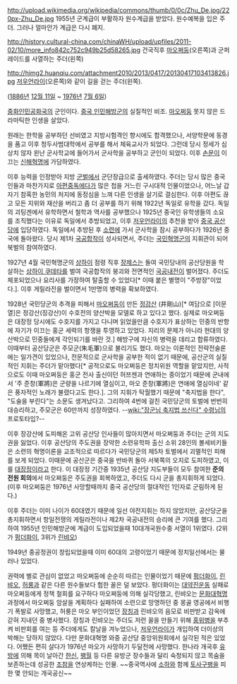http://upload.wikimedia.org/wikipedia/commons/thumb/0/0c/Zhu_De.jpg/220px-Zhu_De.jpg
1955년 군계급이 부활하자 원수계급을 받았다. 원수예복을 입은 주더. 그러나 얼마안가 계급은 다시 폐지.

http://history.cultural-china.com/chinaWH/upload/upfiles/2011-02/10/more_info842c752c949b25d58265.jpg
건국직후 [[마오쩌둥]](오른쪽)과 군퍼레이드를 사열하는 주더(왼쪽)

http://himg2.huanqiu.com/attachment2010/2013/0417/20130417103413826.jpg
[[저우언라이]](오른쪽)와 같이 길을 걷는 주더(왼쪽).

{{{+1 朱德(주덕) / Zhū Dé}}} ([[1886년]] [[12월 11일]] ~ [[1976년]] [[7월 6일]])

[[중화인민공화국]]의 군인이다. [[중국 인민해방군]]의 실질적인 비조. [[마오쩌둥]] 못지 않은 드라마틱한 인생을 살았다.

원래는 한학을 공부하던 선비였고 지방시험격인 향시에도 합격했으나, 서양학문에 동경을 품고 이후 청두사범대학에서 공부를 해서 체육교사가 되었다. 그런데 당시 정세가 심상치 않자 윈난 군사학교에 들어가서 군사학을 공부하고 군인이 되었다. 이후 [[손문]]이 이끄는 [[신해혁명]]에 가담하였다.

이후 능력을 인정받아 지방 [[군벌]]에서 군단장급으로 출세하였다. 주더는 당시 많은 중국인들과 마찬가지로 [[아편]]중독에다가 많은 첩을 거느린 구시대적 인물이었으나, 어느날 갑자기 참혹한 농민의 처지에 동정심을 느껴 다른 인생을 살기로 결심한다. 이후 아편도 끊고 모든 지위와 재산을 버리고 좀 더 공부를 하기 위해 1922년 독일로 유학을 갔다. 독일의 괴팅겐에서 유학하면서 철학과 역사를 공부했으나 1925년 중국인 유학생들의 소요를 조직했다는 이유로 독일에서 추방되었고, 이후 [[저우언라이]]의 추천을 받아 [[중국 공산당]]에 입당하였다. 독일에서 추방된 후 [[소련]]에 가서 군사학을 잠시 공부하다가 1926년 중국에 돌아왔다. 당시 제1차 [[국공합작]]이 성사되면서, 주더는 [[국민혁명군]]의 지휘관이 되어 북벌의 참여하였다.

1927년 4월 국민혁명군의 [[상하이]] 점령 직후 [[장제스]]는 돌여 국민당내의 공산당원을 학살하는 [[상하이 쿠데타]]를 벌여 국공합작의 붕괴와 전면적인 [[국공내전]]이 벌어졌다. 주더도 체포되었으나 요리사를 가장하여 탈출할 수 있었다[* 이때 붙은 별명이 "주방장"이었다.]. 이후 게릴라전을 벌이면서 1만명의 병력을 확보하였다.

1928년 국민당군의 추격을 피해서 [[마오쩌둥]]이 만든 [[정강산]] (井剛山)[* 여담으로 [이문열]은 정강산(징강산)이 수호전의 양산박을 모델로 하고 있다고 했다. 실제로 마오쩌둥은 대장정 당시에도 수호지를 가지고 다니며 읽었을만큼 수호지가 표상하는 민중의 반항에 자기가 이끄는 홍군 세력의 항쟁을 투영하고 있었다. 지리의 문제가 아니라 현대의 양산박으로 민중들에게 각인되기를 바란 것.] 해방구에 자신의 병력을 데리고 합류하였다. 이때부터 공산당군은 주모군(朱毛軍)으로 불리기도 했다. 마오는 이론적인 전략전술론에는 일가견이 있었으나, 전문적으로 군사학을 공부한 적이 없기 때문에, 공산군의 실질적인 지휘는 주더가 맡아했다[* 공적으로도 마오쩌둥은 정치위원 역할을 맡았지만, 사적으로도 이때 마오쩌둥은 홍군 전사 출신이던 허쯔젠과 연애하는 중이었기 때문에 군내에서 '주 준창(軍將)은 군량을 나르기에 열심이고, 마오 준창(軍將)은 연애에 열심이네' 같은 풍자적인 노래가 불렸다고도 한다.]. 그의 지휘가 탁월했기 때문에 "축지법을 한다", "도술을 부린다"는 소문도 생겨났다고. 그리하여 4번에 걸친 국민당군의 토벌에 번번히 대승리하고, 주모군은 60만까지 성장하였다. --[[wiki:"장군님 축지법 쓰신다" 수령님]]의 프로토타입?--

이후 장강산에 도피해온 고위 공산당 인사들이 많아지면서 마오쩌둥과 주더는 군의 지도권을 잃었다. 이후 공산당의 주도권을 장악한 소련유학파 출신 소위 28인의 볼세비키들은 소련의 혁명이론을 교조적으로 따르다가 국민당군의 제5차 토벌에서 괴멸적인 피해를 보게 되었다. 이때문에 공산군은 중국을 반바퀴 돌아 서북쪽의 오지로 도피하였고, 이를 [[대장정]]이라고 한다. 이 대장정 기간중 1935년 공산당 지도부들이 모두 참여한 '''준의 전원 회의'''에서 마오쩌둥은 주도권을 회복하였고, 주더도 다시 군을 총지휘하게 되었다.(이후 마오쩌둥은 1976년 사망할때까지 중국 공산당의 절대적인 1인자로 군림하게 된다.)

이후 주더는 이미 나이가 60대였기 때문에 일선 야전지휘는 하지 않았지만, 공산당군을 총지휘하면서 항일전쟁의 게릴라전이나 제2차 국공내전의 승리에 큰 기여를 했다. 그리하여 1955년 인민해방군에 계급이 도입되었을때 10대개국원수중 서열이 1위였다. (2위가 [[펑더화이]], 3위가 [[린뱌오]])

1949년 중공정권이 창립되었을때 이미 60대의 고령이었기 때문에 정치일선에서는 물러나 있었다.

권력에 별로 관심이 없었고 마오쩌둥에 순순히 따르는 인물이었기 때문에 [[펑더화이]], [[린뱌오]], [[허룽]]과 같은 다른 원수들보다 험한 꼴은 덜 보았다. 펑더화이는 [[대약진운동]] 실패로 마오쩌둥에게 정책 철회를 요구하다 마오쩌둥에 의해 실각당했고, 린뱌오는 [[문화대혁명]] 과정에서 마오쩌둥 암살을 계획하다 실패하여 소련으로 망명하던 중 몽골 영공에서 비행기 폭발로 사망했고, 허룽은 마오 부인이었던 [[장칭]]과 린뱌오의 음모로 비판받고 감옥에 갇혀 지내던 중 병사했다. 장칭과 린뱌오는 주더도 저런 꼴을 만들기 위해 [[홍위병]]을 부추켜 비판회를 여는 등 주더에게도 칼날을 겨누었으나, [[저우언라이]]가 개입하여 더이상의 박해는 당하지 않았다. 다만 문화대혁명 와중 공산당 중앙위원회에서 실각된 적은 있었다. 어쨌든 편히 살다가 1976년 마오가 사망하기 두달전에 사망했다. 한나라 개국후 [[유방]]에 의해 목이 날아간 [[한신]], [[팽월]] 등 다른 유방군 장수들과 달리 숙청되지 않고 목숨을 보존하는데 성공한 [[조참]]을 연상케하는 인물. ~~중국역사에 [[소하]]와 함께 [[토사구팽]]을 피한 몇 안되는 개국공신~~
